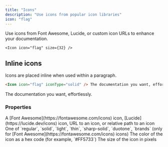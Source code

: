 ```yaml
---
title: "Icons"
description: "Use icons from popular icon libraries"
icon: "flag"
---
```


Use icons from Font Awesome, Lucide, or custom icon URLs to enhance your documentation.

<Icon icon="flag" size={32} />

<RequestExample>

```mdx Icon Example
<Icon icon="flag" size={32} />
```

</RequestExample>

## Inline icons

Icons are placed inline when used within a paragraph.

```markdown Inline Icon Example
<Icon icon="flag" iconType="solid" /> The documentation you want, effortlessly.
```

<Icon icon="flag" iconType="solid" /> The documentation you want, effortlessly.

### Properties

<ResponseField name="icon" type="string" required>
  A [Font Awesome](https://fontawesome.com/icons) icon, [Lucide](https://lucide.dev/icons) icon, URL to an icon, or relative path to an icon
</ResponseField>

<ResponseField name="iconType" type="string">
  One of `regular`, `solid`, `light`, `thin`, `sharp-solid`, `duotone`, `brands` (only for [Font Awesome](https://fontawesome.com/icons) icons)
</ResponseField>

<ResponseField name="color" type="string">
  The color of the icon as a hex code (for example, `#FF5733`)
</ResponseField>

<ResponseField name="size" type="number">
  The size of the icon in pixels
</ResponseField>